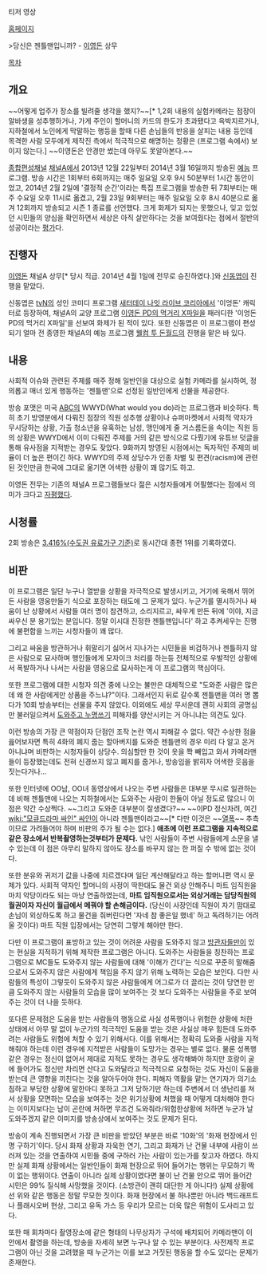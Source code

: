 {{{#!html
<iframe width="560" height="315" src="http://www.youtube.com/embed/Wci5fWYNllM" frameborder="0" allowfullscreen></iframe>
}}}
티저 영상

[http://tv.ichannela.com/enter/gentleman 홈페이지]

>당신은 젠틀맨입니까? - [[이영돈]] 상무

[[목차]]
== 개요 ==
~~어떻게 업주가 장소를 빌려줄 생각을 했지?~~[* 1,2회 내용의 실험카메라는 점장이 알바생을 성추행하거나, 가게 주인이 할머니의 카드의 한도가 초과됐다고 윽박지르거나, 지하철에서 노인에게 막말하는 행등을 할때 다른 손님들의 반응을 살피는 내용 등인데 목격한 사람 모두에게 제작진 측에서 적극적으로 해명하는 정황은 (프로그램 속에서) 보이지 않는다.]
~~이영돈은 안경만 썼는데 아무도 못알아본다.~~

[[종합편성채널]] [[채널A]]에서 2013년 12월 22일부터 2014년 3월 16일까지 방송된 [[예능]] 프로그램. 방송 시간은 1회부터 6회까지는 매주 일요일 오후 9시 50분부터 1시간 동안이었고, 2014년 2월 2일에 '결정적 순간'이라는 특집 프로그램을 방송한 뒤 7회부터는 매주 수요일 오후 11시로 옮겼고, 2월 23일 9회부터는 매주 일요일 오후 8시 40분으로 옮겨 12회까지 방송되고 시즌 1 종료를 선언했다. 크게 화제가 되지는 못했으나, 잊고 있었던 시민들의 양심을 확인하면서 세상은 아직 살만하다는 것을 보여줬다는 점에서 절반의 성공이라는 [http://news.naver.com/main/read.nhn?mode=LSD&mid=sec&sid1=106&oid=109&aid=0002736805 평가]다.

== 진행자 ==
[[이영돈]] 채널A 상무[* 당시 직급. 2014년 4월 1일에 전무로 승진하였다.]와 [[신동엽]]이 진행을 맡았다.

신동엽은 [[tvN]]의 성인 코미디 프로그램 [[새터데이 나잇 라이브 코리아]]에서 '이엉돈' 캐릭터로 등장하여, 채널A의 교양 프로그램 [[이영돈 PD의 먹거리 X파일]]을 패러디한 '이엉돈 PD의 먹거리 X파일'을 선보여 화제가 된 적이 있다. 또한 신동엽은 이 프로그램이 편성되기 얼마 전 종영한 채널A의 예능 프로그램 [[웰컴 투 돈월드]]의 진행을 맡은 바 있다.

== 내용 ==
사회적 이슈와 관련된 주제를 매주 정해 일반인을 대상으로 실험 카메라를 실시하여, 정의롭고 매너 있게 행동하는 '젠틀맨'으로 선정된 일반인에게 선물을 제공한다.

방송 포맷은 미국 [[ABC(미국 방송)|ABC]]의 WWYD(What would you do)라는 프로그램과 비슷하다. 특히 초기 방영분에서 다뤄진 점장의 직원 성추행 상황이나 슈퍼마켓에서 사회적 약자가 무시당하는 상황, 가출 청소년을 유혹하는 남성, 맹인에게 줄 거스름돈을 속이는 직원 등의 상황은 WWYD에서 이미 다뤄진 주제를 거의 같은 방식으로 다뤘기에 유튜브 덧글을 통해 유사점을 지적받는 경우도 잦았다. 9화까지 방영된 시점에서는 독자적인 주제의 비율이 더 높은 편이긴 하다. WWYD의 주제 상당수가 인종 차별 및 편견(racism)에 관련된 것인만큼 한국에 그대로 옮기면 어색한 상황이 꽤 많기도 하고.

이영돈 전무는 기존의 채널A 프로그램들보다 젊은 시청자들에게 어필했다는 점에서 의미가 크다고 [http://news.naver.com/main/read.nhn?mode=LSD&mid=sec&sid1=106&oid=312&aid=0000029475 자평했다].
== 시청률 ==
2회 방송은 [http://news.naver.com/main/read.nhn?mode=LSD&mid=sec&sid1=106&oid=087&aid=0000486704 3.416%(수도권 유료가구 기준)]로 동시간대 종편 1위를 기록하였다.

== 비판 ==
이 프로그램은 일단 누구나 열받을 상황을 자극적으로 발생시키고, 거기에 욱해서 뛰어든 사람을 영웅만들기 식으로 포장하는 태도에 그 문제가 있다. 누군가를 멸시하거나 싸움이 난 상황에서 사람들 여러 명이 참견하고, 소리지르고, 싸우게 만든 뒤에 '이야, 지금 싸우신 분 용기있는 분입니다. 정말 이시대 진정한 젠틀맨입니다' 하고 추켜세우는 진행에 불편함을 느끼는 시청자들이 꽤 많다.

그리고 싸움을 방관하거나 휘말리기 싫어서 지나가는 시민들을 비겁하거나 젠틀하지 않은 사람으로 묘사하며 행인들에게 모자이크 처리를 하는등 전체적으로 우발적인 상황에서 폭발하거나 나서는 사람을 영웅으로 묘사하는게 이 프로그램의 핵심이다.

또한 프로그램에 대한 시청자 의견 중에 나오는 불만은 대체적으로 "도와준 사람은 많은데 왜 한 사람에게만 상품을 주느냐?"이다. 그래서인지 뒤로 갈수록 젠틀맨을 여러 명 뽑다가 10회 방송부터는 선물을 주지 않았다. 이외에도 세상 무서운데 괜히 사회의 공명심만 불러일으켜서 [[도와주고 누명쓰기]] 피해자를 양산시키는 거 아니냐는 의견도 있다.

이런 방송의 가장 큰 약점이자 단점인 조작 논란 역시 피해갈 수 없다.  약간 수상한 점을 읊어보자면 특히 4화의 폐지 줍는 할아버지를 도와준 젠틀맨의 경우 미리 다 알고 온거 아니냐며 비판하는 시청자들이 상당수. 의심할만 한 것이 옷을 쫙 빼입고 와서 카메라맨들이 등장했는데도 전혀 신경쓰지 않고 폐지를 줍거나, 방송임을 밝히자 어색한 웃음을 짓는다거나... 

또한 인터넷에 OO남, OO녀 동영상에서 나오는 주변 사람들은 대부분 무시로 일관하는데 비해 젠틀맨에 나오는 지하철에서는 도와주는 사람이 한둘이 아닐 정도로 많으니 이 점은 약간 수상쩍다. ~~그리고 도와준 대부분이 잘생겼다?~~ ~~이PD 정신차려, 여긴 [[wiki:"모큐드라마 싸인" 싸인]]이 아니라 젠틀맨이라고~~[* 다만 이것은 ~~[[열폭]]~~ 추측이므로 가려들어야 하며 비판의 주가 될 수는 없다.] '''애초에 이런 프로그램을 지속적으로 같은 장소에서 반복촬영하는것부터가 문제다.''' 낚인 사람들이 주변 사람들에게 소문을 낼 수 있는데 이 점은 아무리 말하지 않아도 장소를 바꾸지 않는 한 퍼질 수 밖에 없는 것이다.

또한 분유와 귀저기 값을 나중에 치르겠다며 일단 계산해달라고 하는 할머니편 역시 문제가 있다. 사회적 약자인 할머니의 사정이 딱한대도 물건 외상 안해주니 마트 임직원을 마치 악당이라도 되는 마냥 연출하였는데, '''마트 임직원으로서는 외상거래는 담당직원의 월권이자 자신이 월급에서 메꿔야 할 손해금이다.''' (당신이 사장인데 직원이 자기 맘대로 손님이 외상하도록 하고 물건을 줘버린다면 '자네 참 좋은일 했네' 하고 독려하기는 어려울 것이다) 마트 직원 입장에서는 당연히 그렇게 해야만 한다.

다만 이 프로그램이 표방하고 있는 것이 어려운 사람을 도와주지 않고 [[방관자 효과|방관자]]들만이 있는 현실을 지적하기 위해 제작한 프로그램은 아니다. 도와주는 사람들을 칭찬하는 프로그램으로 MC들도 도와주지 않는 사람들에 대해 '이해가 간다'는 식으로 꾸준히 말해줌으로서 도와주지 않은 사람에게 책임을 주지 않기 위해 노력하는 모습은 보인다. 다만 사람들의 특성이 그렇듯이 도와주지 않은 사람들에게 어그로가 더 끌리는 것이 당연한 만큼 도와주지 않는 사람들의 모습을 많이 보여주는 것 보다 도와주는 사람들을 주로 보여주는 것이 더 나을 듯하다.

또다른 문제점은 도움을 받는 사람들의 행동으로 사실 성폭행이나 위험한 상황에 처한 상태에서 아무 말 없이 누군가의 적극적인 도움을 받는 것은 사실상 매우 힘든데 도와주려는 사람들도 위험에 처할 수 있기 위해서다. 이를 위해서는 정확히 도와줄 사람을 지적해줘야 하는데 이런 경우에 지적받은 사람들이 도망가는 경우는 별로 없다. 물론 성폭행 같은 경우는 정신이 없어서 제대로 지적도 못하는 경우도 생각해봐야 하지만 호랑이 굴에 들어가도 정신만 차리면 산다고 도와달라고 적극적으로 요청하는 것도 자신이 도움을 받는데 큰 영향을 끼친다는 것을 알아두어야 한다. 피해자 역활을 맡는 연기자가 의기소침하고 부당한 상황에 말한마디 못하고 그저 당하기만 하는데 주변에서 더 생난리를 쳐서 상황을 모면하는 모습을 보여주는 것은 위기상황에 처했을 때 어떻게 대처해야 한다는 이미지보다는 남이 곤란에 처하면 무조건 도와줘라/위험한상황에 처하면 누군가 날 도와주겠지 같은 이미지를 방송상에서 보여주는 것도 문제가 된다.

방송이 계속 진행되면서 가장 큰 비판을 받았던 부분은 바로 '10화'의 '화재 현장에서 인명 구하기'이다.
당시 화재 상황과 자욱한 연기, 그리고 화재가 난 건물 내부에 사람이 쓰러져 있는 것을 연출하여 시민들 중에 구하러 가는 사람이 있는가를 찾고자 하였다. 하지만 실제 화재 상황에서는 일반인들이 화재 현장으로 뛰어 들어가는 행위는 무모하기 짝이 없는 행위이다. 연출이 아니라 실제 상황이였다면 불이 난 건물 안으로 뛰어 들어간 시민은 99% 질식해 사망했을 것이다. (소방관이 괜히 대단한 게 아니다!)
실제 상황에선 위와 같은 행동은 정말 무모한 짓이다. 화재 현장에서 불 하나뿐만 아니라 백드래프트나 플래시오버 현상, 그리고 유독 가스 등 우리가 모르는 더욱 많은 위험이 도사리고 있다.

또한 매 회차마다 촬영장소에 같은 형태의 나무상자가 구석에 배치되어 카메라맨이 이 안에서 촬영을 하는데, 방송을 자세히 보면 누구나 알 수 있는 부분이다. 사전제작 프로그램이 아닌 것을 고려했을 때 누군가는 이를 보고 거짓된 행동을 할 수도 있다는 문제가 존재한다.
